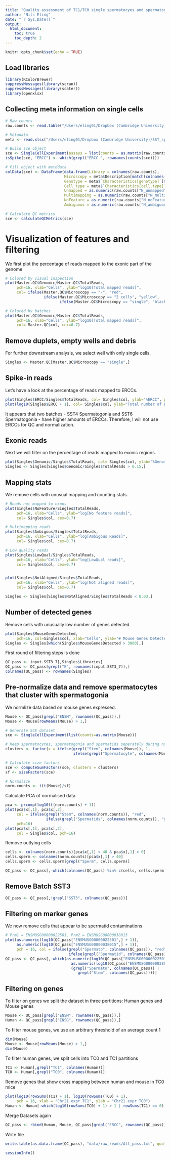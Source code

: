 ```yaml
---
title: "Quality assessment of TC1/TC0 single spermatocyes and spermatogonia"
author: "Nils Eling"
date: "`r Sys.Date()`"
output: 
  html_document:
    toc: true
    toc_depth: 2
---
```


```r
knitr::opts_chunk$set(echo = TRUE)
```

## Load libraries 

```r
library(RColorBrewer)
suppressMessages(library(scran))
suppressMessages(library(scater))
library(openxlsx)
```

## Collecting meta information on single cells

```r
# Raw counts
raw.counts <- read.table("/Users/eling01/Dropbox (Cambridge University)/SST_spermatocytes/Analysis/data/raw_reads/All_fastqs_raw.txt", sep = "\t")

# Metadata 
meta <- read.xlsx("/Users/eling01/Dropbox (Cambridge University)/SST_spermatocytes/ArrayExpress/C1/sdrf.xlsx")

# Build sce object
sce <- SingleCellExperiment(assays = list(counts = as.matrix(raw.counts[!grepl("_", rownames(raw.counts)),])))
isSpike(sce, "ERCC") <- which(grepl("ERCC-", rownames(counts(sce)))) 

# Fill object with metddata
colData(sce) <- DataFrame(data.frame(Library = colnames(raw.counts),
                          Microscopy = meta$Description[match(colnames(raw.counts), meta$Source.Name)],
                          Genotype = meta$`Characteristics[genotype]`[match(colnames(raw.counts), meta$Source.Name)],
                          Cell_type = meta$`Characteristics[cell.type]`[match(colnames(raw.counts), meta$Source.Name)],
                          Unmapped = as.numeric(raw.counts["N_unmapped",]),
                          Multimapping = as.numeric(raw.counts["N_multimapping",]),
                          NoFeature = as.numeric(raw.counts["N_noFeature",]),
                          Ambiguous = as.numeric(raw.counts["N_ambiguous",])))

# Calculate QC metrics
sce <- calculateQCMetrics(sce)
```

# Visualization of features and filtering

We first plot the percentage of reads mapped to the exonic part of the genome

```r
# Colored by visual inspection
plot(Master.QC$Genomic/Master.QC$TotalReads, 
     pch=16, xlab="Cells", ylab="log10[Total mapped reads]", 
     col= ifelse(Master.QC$Microscopy == "-", "red", 
                 ifelse(Master.QC$Microscopy == "2 cells", "yellow", 
                        ifelse(Master.QC$Microscopy == "single", "black", "green"))), cex=0.7)
```

```r
# Colored by batches
plot(Master.QC$Genomic/Master.QC$TotalReads, 
     pch=16, xlab="Cells", ylab="log10[Total mapped reads]", 
     col= Master.QC$col, cex=0.7)
```

## Remove duplets, empty wells and debris

For further downstream analysis, we select well with only single cells.

```r
Singles <- Master.QC[Master.QC$Microscopy == "single",]
```

## Spike-in reads

Let's have a look at the percentage of reads mapped to ERCCs.

```r
plot(Singles$ERCC/Singles$TotalReads, col= Singles$col, ylab="%ERCC", pch=16)
plot(log10(Singles$ERCC + 1), col= Singles$col, ylab="Total number of ERCCs per well", pch=16)
```

It appears that two batches - SST4 Spermatogonia and SST6 Spermatogonia - have higher amounts of ERCCs. Therefore, I will not use ERCCs for QC and normalization.

## Exonic reads

Next we will filter on the percentage of reads mapped to exonic regions.

```r
plot(Singles$Genomic/Singles$TotalReads, col= Singles$col, ylab="%Genomic", pch=16)
Singles <- Singles[Singles$Genomic/Singles$TotalReads > 0.15,]
```

## Mapping stats

We remove cells with unusual mapping and counting stats.

```r
# Reads not mapped to exons
plot(Singles$NoFeature/Singles$TotalReads, 
     pch=16, xlab="Cells", ylab="log[No feature reads]", 
     col= Singles$col, cex=0.7)

# Multimapping reads
plot(Singles$Ambigous/Singles$TotalReads, 
     pch=16, xlab="Cells", ylab="log[Ambigous Reads]", 
     col= Singles$col, cex=0.7)

# Low quality reads
plot(Singles$LowQual/Singles$TotalReads, 
     pch=16, xlab="Cells", ylab="log[LowQual reads]", 
     col= Singles$col, cex=0.7)


plot(Singles$NotAligned/Singles$TotalReads, 
     pch=16, xlab="Cells", ylab="log[Not aligned reads]", 
     col= Singles$col, cex=0.7)

Singles <- Singles[Singles$NotAligned/Singles$TotalReads < 0.03,]
```

## Number of detected genes

Remove cells with unusually low number of genes detected

```r
plot(Singles$MouseGenesDetected, 
     pch=16, col=Singles$col, xlab="Cells", ylab="# Mouse Genes Detected")
Singles <- Singles[which(Singles$MouseGenesDetected > 3000),]
```

First round of filtering steps is done

```r
QC_pass <- input.SST3_7[,Singles$Libraries]
QC_pass <- QC_pass[grepl("E", rownames(input.SST3_7)),]
colnames(QC_pass) <- rownames(Singles)
```

## Pre-normalize data and remove spermatocytes that cluster with spermatogonia

We normlize data based on mouse genes expressed.

```r
Mouse <- QC_pass[grepl("ENSM", rownames(QC_pass)),]
Mouse <- Mouse[rowMeans(Mouse) > 1,]

# Generate SCE dataset
sce <- SingleCellExperiment(list(counts=as.matrix(Mouse)))

# Keep spermatocytes, spermatogonia and spermatids seperately during normalization
clusters <- factor(x = ifelse(grepl("Stem", colnames(Mouse)), 1, 
                              ifelse(grepl("Spermatocyte", colnames(Mouse)), 2, 3)))

# Calculate size factors
sce <- computeSumFactors(sce, clusters = clusters)
sf <- sizeFactors(sce)

# Normalize
norm.counts <- t(t(Mouse)/sf)
```

Calculate PCA of normalised data

```r
pca <- prcomp(log10(t(norm.counts) + 1))
plot(pca$x[,1], pca$x[,2], 
     col = ifelse(grepl("Stem", colnames(norm.counts)), "red", 
                  ifelse(grepl("Spermatids", colnames(norm.counts)), "green", "blue")), 
     pch=16)
plot(pca$x[,1], pca$x[,2], 
     col = Singles$col, pch=16)
```

Remove outlying cells

```r
cells <- colnames(norm.counts)[pca$x[,1] < 40 & pca$x[,1] > 0]
cells.sperm <- colnames(norm.counts)[pca$x[,1] > 40]
cells.sperm <- cells.sperm[grepl("Sperm", cells.sperm)]

QC_pass <- QC_pass[,-which(colnames(QC_pass) %in% c(cells, cells.sperm))]
```

## Remove Batch SST3

```r
QC_pass <- QC_pass[,!grepl("SST3", colnames(QC_pass))]
```

## Filtering on marker genes

We now remove cells that appear to be spermatid contaminations

```r
# Prm1 = ENSMUSG00000022501, Prm2 = ENSMUSG00000038015
plot(as.numeric(log10(QC_pass["ENSMUSG00000022501",] + 1)),
     as.numeric(log10(QC_pass["ENSMUSG00000038015",] + 1)),
     pch = 16, col = ifelse(grepl("Spermato", colnames(QC_pass)), "red", 
                            ifelse(grepl("Spermatid", colnames(QC_pass)), "green", "blue")))
QC_pass <- QC_pass[,-which(as.numeric(log10(QC_pass["ENSMUSG00000022501",] + 1)) > 1 &
                             as.numeric(log10(QC_pass["ENSMUSG00000038015",] + 1)) > 1 &
                             (grepl("Spermato", colnames(QC_pass)) | 
                                grepl("Stem", colnames(QC_pass))))]
```

## Filtering on genes

To filter on genes we split the dataset in three pertitions: Human genes and Mouse genes

```r
Mouse <- QC_pass[grepl("ENSM", rownames(QC_pass)),]
Human <- QC_pass[grepl("ENSG", rownames(QC_pass)),]
```

To filter mouse genes, we use an arbitrary threshold of an average count 1

```r
dim(Mouse)
Mouse <- Mouse[rowMeans(Mouse) > 1,]
dim(Mouse)
```
To filter human genes, we split cells into TC0 and TC1 partitions

```r
TC1 <- Human[,grepl("TC1", colnames(Human))]
TC0 <- Human[,grepl("TC0", colnames(Human))]
```

Remove genes that show cross mapping between human and mouse in TC0 mice

```r
plot(log10(rowSums(TC1) + 1), log10(rowSums(TC0) + 1), 
     pch = 16, xlab = "Chr21 expr TC1", ylab = "Chr21 expr TC0")
Human <- Human[-which(log10(rowSums(TC0) + 1) > 1 | rowSums(TC1) == 0),]
```

Merge Datasets again

```r
QC_pass <- rbind(Human, Mouse, QC_pass[grepl("ERCC", rownames(QC_pass)),])
```

Write file

```r
write.table(as.data.frame(QC_pass), "data/raw_reads/All_pass.txt", quote = FALSE, sep = "\t")

sessionInfo()
```
